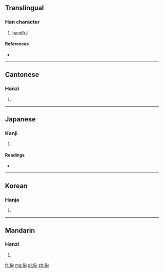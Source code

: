 ==Translingual==

===Han character===
{{Han char|rn=20|rad=勹|as=06|sn=8|four=2792<sub>0</sub>|canj=心火木 (PFD)|ids=⿹[[勹]][[米]]}}

# [[handful]]

====References====
* {{Han ref|kx=0151.120|dkj=02523|dj=0340.180|hdz=10259.010|uh=530A|ud=21258|bh=CBD6|bd=52182}}

----

==Cantonese==

===Hanzi===
{{yue-hanzi|jyut=|y=guk1}}

# {{defn|lang=yue|sort=勹06}}

----

==Japanese==

===Kanji===
{{ja-kanji|grade=|rs=勹06}}

# {{defn|lang=ja|sort=勹06}}

====Readings====
* {{ja-readings|on=[[きく]] (kiku), [[こく]] (koku)|kun=[[すくう]] (sukuu), [[たなごころ]] (tanagokoro)}}

----

==Korean==

===Hanja===
{{ko-hanja|hangeul=국|rv=guk|mr=kuk}}

# {{defn|lang=ko|sort=勹06}}

----

==Mandarin==

===Hanzi===
{{cmn-hanzi|pin=[[jú]] ([[ju2]])|wg=chü<sup>2</sup>}}

# {{defn|lang=cmn|sort=勹06}}

[[fr:匊]]
[[mg:匊]]
[[pl:匊]]
[[zh:匊]]